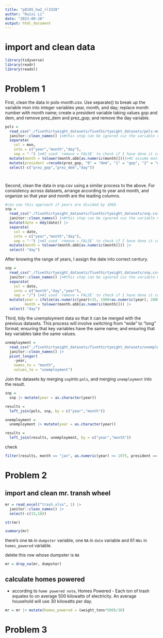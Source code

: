 ```yaml
---
title: "p8105_hw2_rl3328"
author: "Ruixi Li"
date: "2023-09-28"
output: html_document
---
```


# import and clean data
```r
library(tidyverse)
library(readr)
library(readxl)
```


# Problem 1

First, clean the data in pols-month.csv. Use separate() to break up the variable mon into integer variables year, month, and day; replace month number with month name; create a president variable taking values gop and dem, and remove prez_dem and prez_gop; and remove the day variable.
```r
pols = 
  read_csv("./fivethirtyeight_datasets/fivethirtyeight_datasets/pols-month.csv") |>
  janitor::clean_names() |>#this step can be ignored cuz the variable names are clean
  separate(
    col = mon, 
    into = c("year","month","day"), 
    sep = "-") |>#I used `remove = FALSE` to check if I have done it correctly(not shown)
  mutate(month = tolower(month.abb[as.numeric(month)]))|>#I assume month name is abbreviation
  mutate(president =recode(prez_gop, "0" = "dem", "1" = "gop", "2" = "gop")) |>
  select(-c("prez_gop","prez_dem","day"))




```


Second, clean the data in snp.csv using a similar process to the above. For consistency across datasets, arrange according to year and month, and organize so that year and month are the leading columns.

```r
#can use this approach if years are divided by 1968.
snp = 
  read_csv("./fivethirtyeight_datasets/fivethirtyeight_datasets/snp.csv") |>
  janitor::clean_names() |>#this step can be ignored cuz the variable names are clean
  mutate(date = mdy(date)) |>
  separate(
    col = date, 
    into = c("year","month","day"), 
    sep = "-") |>#I used `remove = FALSE` to check if I have done it correctly(not shown)
  mutate(month = tolower(month.abb[as.numeric(month)])) |>
  select(-"day")
```

After knowing the range of years, I assign the date into correct century.
```r
snp = 
  read_csv("./fivethirtyeight_datasets/fivethirtyeight_datasets/snp.csv") |>
  janitor::clean_names() |>#this step can be ignored cuz the variable names are clean
  separate(
    col = date, 
    into = c("month","day","year"), 
    sep = "/") |>#I used `remove = FALSE` to check if I have done it correctly(not shown)
  mutate(year = ifelse(as.numeric(year)>15, 1900+as.numeric(year), 2000+as.numeric(year)),
         month = tolower(month.abb[as.numeric(month)])) |>
  select(-"day")
```


Third, tidy the unemployment data so that it can be merged with the previous datasets. This process will involve switching from “wide” to “long” format; ensuring that key variables have the same name; and ensuring that key variables take the same values.

```r
unemployment = 
  read_csv("./fivethirtyeight_datasets/fivethirtyeight_datasets/unemployment.csv") |>
  janitor::clean_names() |>
  pivot_longer(
    -year,
    names_to = "month", 
    values_to = "unemployment")  
```

Join the datasets by merging `snp`into `pols`, and merging `unemployment` into the result.

```r
snp =
  snp |> mutate(year = as.character(year))

results = 
  left_join(pols, snp, by = c("year","month"))

unemployment =
  unemployment |> mutate(year = as.character(year))

results = 
  left_join(results, unemployment, by = c("year","month"))

```

check
```r
filter(results, month == "jan", as.numeric(year) >= 1975, president == "dem") |> pull(unemployment) |> mean() |> round(2)
```

# Problem 2

## import and clean mr. transh wheel
```r
mr = read_excel("trash.xlsx", 1) |>
  janitor::clean_names() |>
  select(-c(15,16))

str(mr)

summary(mr)

```
there's one `NA` in `dumpster` variable, one `NA` in `date` variable and  61 `NAs` in `homes_powered` variable.


delete this row whose dumpster is `NA`

```r
mr = drop_na(mr, dumpster)
```

## calculate homes powered

* according to `home powered note`, Homes Powered - Each ton of trash equates to on average 500 kilowatts of electricity.  An average household will use 30 kilowatts per day.

```r
mr = mr |> mutate(homes_powered = (weight_tons*500)/30)
```



# Problem 3

